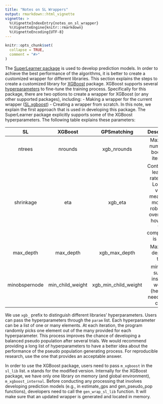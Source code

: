 ```yaml
---
title: "Notes on SL Wrappers"
output: rmarkdown::html_vignette
vignette: >
  %\VignetteIndexEntry{notes_on_sl_wrapper}
  %\VignetteEngine{knitr::rmarkdown}
  %\VignetteEncoding{UTF-8}
---
```


```r
knitr::opts_chunk$set(
  collapse = TRUE,
  comment = "#>"
)
```

The [SuperLearner package](https://github.com/ecpolley/SuperLearner/) is used to develop prediction models. In order to achieve the best performance of the algorithms, it is better to create a customized wrapper for different libraries. This section explains the steps to create a customized library for [XGBoost](https://xgboost.readthedocs.io/en/latest/index.html) package. XGBoost supports several [hyperparameters](https://xgboost.readthedocs.io/en/latest/parameter.html) to fine-tune the training process. 
Specifically for this package, there are two options to create a wrapper for XGBoost (or any other supported packages), including:
- Making a wrapper for the current wrapper ([SL.xgboost](https://github.com/ecpolley/SuperLearner/blob/master/R/SL.xgboost.R/))
- Creating a wrapper from scratch. 
In this note, we explain the first approach that is used in developing this package. The SuperLearner package explicitly supports some of the XGBoost hyperparameters. The following table explains these parameters:


| SL  |XGBoost| GPSmatching| Description |
|:---:|:-----:|:----------:|:-----------:|
| ntrees | nrounds | xgb_nrounds | Maximum number of boosting iteration |
| shrinkage | eta | xgb_eta | Controls the learning rate [0,1]. Low eta value means the model is robust for overfitting; however, the computation is slow.  | 
| max_depth | max_depth | xgb_max_depth | Maximum depth of tree |
| minobspernode | min_child_weight | xgb_min_child_weight | minimum sum of instance weight (hessian) needed in a child.|

We use `xgb_` prefix to distinguish different libraries' hyperparameters. Users can pass the hyperparameters through the `param` list. Each hyperparameter can be a list of one or many elements. At each iteration, the program randomly picks one element out of the many provided for each hyperparameter. This process improves the chance of developing a balanced pseudo population after several trials. We would recommend providing a long list of hyperparameters to have a better idea about the performance of the pseudo population generating process. For reproducible research, use the one that provides an acceptable answer.

In order to use the XGBoost package, users need to pass `m_xgboost` in the `sl_lib` list. `m` stands for the modified version. Internally for the XGBoost package, we have only one library on memory (and global environment), `m_xgboost_internal`. Before conducting any processing that involves developing prediction models (e.g., in estimate_gps and gen_pseudo_pop functions), developers need to call the `gen_wrap_sl_lib` function. It will make sure that an updated wrapper is generated and located in memory. 
